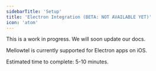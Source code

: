 ```yaml
---
sidebarTitle: 'Setup'
title: 'Electron Integration (BETA: NOT AVAILABLE YET)'
icon: 'atom'
---
```


This is a work in progress. We will soon update our docs.

Mellowtel is currently supported for Electron apps on iOS.

Estimated time to complete: 5-10 minutes.
